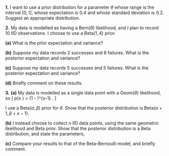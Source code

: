 :::: {.myq}
**1.** I want to use a prior distribution for a parameter $\theta$ whose range is the interval $[0,1]$, whose expectation is $0.4$ and whose standard deviation is $0.2$. Suggest an appropriate distribution.
::::

:::: {.myq}
**2.** My data is modelled as having a $\text{Bern}(\theta)$ likelihood, and I plan to record 10 IID observations. I choose to use a $\text{Beta}(1,4)$ prior.

::: {.subq}
**(a)** What is the prior expectation and variance?
:::

::: {.subq}
**(b)** Suppose my data records 2 successes and 8 failures. What is the posterior expectation and variance?
:::

::: {.subq}
**(c)** Suppose my data records 5 successes and 5 failures. What is the posterior expectation and variance?
:::

::: {.subq}
**(d)** Briefly comment on these results.
:::
::::

:::: {.myq}
**3.** **(a)** My data is modelled as a single data point with a $\text{Geom}(\theta)$ likelihood, so
\[ p(x \mid \theta) = (1 - \theta)^{x-1} \theta . \]

::: {.subq}
I use a $\text{Beta}(\alpha,\beta)$ prior for $\theta$. Show that the posterior distribution is $\text{Beta}(\alpha + 1, \beta + x - 1)$.
:::

::: {.subq}
**(b)** I instead choose to collect $n$ IID data points, using the same geometric likelihood and Beta prior. Show that the posterior distribution is a Beta distribution, and state the parameters,
:::

::: {.subq}
**(c)** Compare your results to that of the Beta--Bernoulli model, and briefly comment.
:::
::::